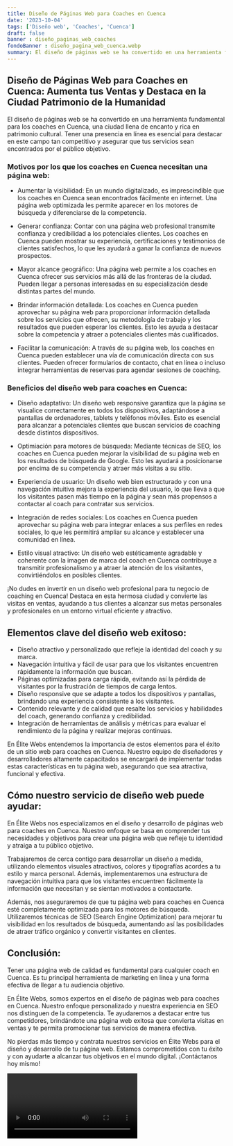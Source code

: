 ```yaml
---
title: Diseño de Páginas Web para Coaches en Cuenca
date: '2023-10-04'
tags: ['Diseño web', 'Coaches', 'Cuenca']
draft: false
banner : diseño_paginas_web_coaches
fondoBanner : diseño_pagina_web_cuenca.webp
summary: El diseño de páginas web se ha convertido en una herramienta fundamental para los coaches en Cuenca, una ciudad llena de encanto y rica en patrimonio cultural. Tener una presencia en línea es esencial para destacar en este campo tan competitivo y asegurar que tus servicios sean encontrados por el público objetivo. 
---
```


## Diseño de Páginas Web para Coaches en Cuenca: Aumenta tus Ventas y Destaca en la Ciudad Patrimonio de la Humanidad

El diseño de páginas web se ha convertido en una herramienta fundamental para los coaches en Cuenca, una ciudad llena de encanto y rica en patrimonio cultural. Tener una presencia en línea es esencial para destacar en este campo tan competitivo y asegurar que tus servicios sean encontrados por el público objetivo. 

### Motivos por los que los coaches en Cuenca necesitan una página web:

- Aumentar la visibilidad: En un mundo digitalizado, es imprescindible que los coaches en Cuenca sean encontrados fácilmente en internet. Una página web optimizada les permite aparecer en los motores de búsqueda y diferenciarse de la competencia.

- Generar confianza: Contar con una página web profesional transmite confianza y credibilidad a los potenciales clientes. Los coaches en Cuenca pueden mostrar su experiencia, certificaciones y testimonios de clientes satisfechos, lo que les ayudará a ganar la confianza de nuevos prospectos.

- Mayor alcance geográfico: Una página web permite a los coaches en Cuenca ofrecer sus servicios más allá de las fronteras de la ciudad. Pueden llegar a personas interesadas en su especialización desde distintas partes del mundo.

- Brindar información detallada: Los coaches en Cuenca pueden aprovechar su página web para proporcionar información detallada sobre los servicios que ofrecen, su metodología de trabajo y los resultados que pueden esperar los clientes. Esto les ayuda a destacar sobre la competencia y atraer a potenciales clientes más cualificados.

- Facilitar la comunicación: A través de su página web, los coaches en Cuenca pueden establecer una vía de comunicación directa con sus clientes. Pueden ofrecer formularios de contacto, chat en línea o incluso integrar herramientas de reservas para agendar sesiones de coaching.

### Beneficios del diseño web para coaches en Cuenca:

- Diseño adaptativo: Un diseño web responsive garantiza que la página se visualice correctamente en todos los dispositivos, adaptándose a pantallas de ordenadores, tablets y teléfonos móviles. Esto es esencial para alcanzar a potenciales clientes que buscan servicios de coaching desde distintos dispositivos.

- Optimiación para motores de búsqueda: Mediante técnicas de SEO, los coaches en Cuenca pueden mejorar la visibilidad de su página web en los resultados de búsqueda de Google. Esto les ayudará a posicionarse por encima de su competencia y atraer más visitas a su sitio.

- Experiencia de usuario: Un diseño web bien estructurado y con una navegación intuitiva mejora la experiencia del usuario, lo que lleva a que los visitantes pasen más tiempo en la página y sean más propensos a contactar al coach para contratar sus servicios.

- Integración de redes sociales: Los coaches en Cuenca pueden aprovechar su página web para integrar enlaces a sus perfiles en redes sociales, lo que les permitirá ampliar su alcance y establecer una comunidad en línea.

- Estilo visual atractivo: Un diseño web estéticamente agradable y coherente con la imagen de marca del coach en Cuenca contribuye a transmitir profesionalismo y a atraer la atención de los visitantes, convirtiéndolos en posibles clientes.

¡No dudes en invertir en un diseño web profesional para tu negocio de coaching en Cuenca! Destaca en esta hermosa ciudad y convierte las visitas en ventas, ayudando a tus clientes a alcanzar sus metas personales y profesionales en un entorno virtual eficiente y atractivo.

<GifSeo />

<Cta />

## Elementos clave del diseño web exitoso:

- Diseño atractivo y personalizado que refleje la identidad del coach y su marca.
- Navegación intuitiva y fácil de usar para que los visitantes encuentren rápidamente la información que buscan.
- Páginas optimizadas para carga rápida, evitando así la pérdida de visitantes por la frustración de tiempos de carga lentos.
- Diseño responsive que se adapte a todos los dispositivos y pantallas, brindando una experiencia consistente a los visitantes.
- Contenido relevante y de calidad que resalte los servicios y habilidades del coach, generando confianza y credibilidad.
- Integración de herramientas de análisis y métricas para evaluar el rendimiento de la página y realizar mejoras continuas.

En Élite Webs entendemos la importancia de estos elementos para el éxito de un sitio web para coaches en Cuenca. Nuestro equipo de diseñadores y desarrolladores altamente capacitados se encargará de implementar todas estas características en tu página web, asegurando que sea atractiva, funcional y efectiva.

## Cómo nuestro servicio de diseño web puede ayudar:

En Élite Webs nos especializamos en el diseño y desarrollo de páginas web para coaches en Cuenca. Nuestro enfoque se basa en comprender tus necesidades y objetivos para crear una página web que refleje tu identidad y atraiga a tu público objetivo.

Trabajaremos de cerca contigo para desarrollar un diseño a medida, utilizando elementos visuales atractivos, colores y tipografías acordes a tu estilo y marca personal. Además, implementaremos una estructura de navegación intuitiva para que los visitantes encuentren fácilmente la información que necesitan y se sientan motivados a contactarte.

Además, nos aseguraremos de que tu página web para coaches en Cuenca esté completamente optimizada para los motores de búsqueda. Utilizaremos técnicas de SEO (Search Engine Optimization) para mejorar tu visibilidad en los resultados de búsqueda, aumentando así las posibilidades de atraer tráfico orgánico y convertir visitantes en clientes.

## Conclusión:

Tener una página web de calidad es fundamental para cualquier coach en Cuenca. Es tu principal herramienta de marketing en línea y una forma efectiva de llegar a tu audiencia objetivo.

En Élite Webs, somos expertos en el diseño de páginas web para coaches en Cuenca. Nuestro enfoque personalizado y nuestra experiencia en SEO nos distinguen de la competencia. Te ayudaremos a destacar entre tus competidores, brindándote una página web exitosa que convierta visitas en ventas y te permita promocionar tus servicios de manera efectiva.

No pierdas más tiempo y contrata nuestros servicios en Élite Webs para el diseño y desarrollo de tu página web. Estamos comprometidos con tu éxito y con ayudarte a alcanzar tus objetivos en el mundo digital. ¡Contáctanos hoy mismo!

<Video />

<CtaBot job='Coaches' city='Cuenca'/>

<Gmaps query='Cuenca+españa+maps' />